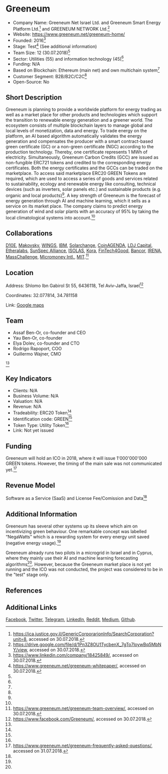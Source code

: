 = Greeneum =

*Company Name: Greeneum Net Israel Ltd. and Greeneum Smart Energy Platform Ltd.<ref>https://ica.justice.gov.il/GenericCorporarionInfo/SearchCorporation?unit=8, accessed on 30.07.2018.</ref> and GREENEUM NETWORK Ltd.<ref name="GreenPaper">https://drive.google.com/file/d/1Pn3Z8OU1TycbenX_7gTo7loywBq5MbNY/view, accessed on 30.07.2018.</ref>
*Website: https://www.greeneum.net/greeneum-home/
*Founded: 2016<ref>https://www.linkedin.com/company/18425849/, accessed on 30.07.2018.</ref>
*Stage: Test<ref name="Whitepaper">https://www.greeneum.net/greeneum-whitepaper/, accessed on 30.07.2018.</ref> (See additional information)
*Team Size: 12 (30.07.2018)<ref name="Whitepaper"/>
*Sector: Utilities (55) and information technology (45)<ref name="Whitepaper"/>
*Funding: N/A
*Based on Blockchain: Ethereum (main net) and own multichain system<ref name="Whitepaper"/>
*Customer Segment: B2B/B2C/C2C<ref name="Whitepaper"/>
*Open-Source: No

==Short Description==
Greeneum is planning to provide a worldwide platform for energy trading as well as a market place for other products and technologies which support the transition to renewable energy generation and a greener world. The ecosystem consists of multiple blockchain layers to manage global and local levels of monetization, data and energy. To trade energy on the platform, an AI based algorithm automatically validates the energy generation and compensates the producer with a smart contract-based green certificate (GC) or a non-green certificate (NGC) according to the production technology. Thereby, one certificate represents 1 MWh of electricity. Simultaneously, Greeneum Carbon Credits (GCC) are issued as non-fungible ERC721 tokens and credited to the corresponding energy certificates. Both the energy certificates and the GCCs can be traded on the marketplace. To access said marketplace ERC20 GREEN Tokens are required, which are used to access a series of goods and services related to sustainability, ecology and renewable energy like consulting, technical devices (such as inverters, solar panels etc.) and sustainable products (e.g. organic and local products)<ref name="GreenPaper"/>. A key strength of Greeneum is the forecast of energy generation through AI and machine learning, which it sells as a service on its market place. The company claims to predict energy generation of wind and solar plants with an accuracy of 95% by taking the local climatological systems into account.<ref name="Whitepaper"/>

==Collaborations==
[http://d10e.biz/ D10E], [http://www.makovsky.com/ Makovsky], [https://wingsfoundation.ch/ WINGS], [https://www.ibm.com/ch-de/ IBM], [https://www.solarchange.co/ Solarchange], [http://coinagenda.com/ CoinAGENDA], [http://www.ldjcapital.com/ LDJ Capital], [https://etheralabs.io/ Etheralabs], [https://sunspec.org/ SunSpec Alliance], [http://www.gibraltarlawyers.com/ ISOLAS], [https://kora.network/ Kora], [https://www.fintech4good.co/ FinTech4Good], [https://www.bancor.network/ Bancor], [http://www.irena.org/ IRENA], [https://masschallenge.org/ MassChallenge], [https://www.micromoney.io/ Micromoney Intl.], [http://web.mit.edu/ MIT].<ref name="WebsiteTeam">https://www.greeneum.net/greeneum-team-overview/, accessed on 30.07.2018.</ref>

==Location==
Address: Shlomo Ibn Gabirol St 55, 6436118, Tel Aviv-Jaffa, Israel<ref>https://www.facebook.com/Greeneum/, accessed on 30.07.2018.</ref>

Coordinates: 32.077814, 34.781158

Link: [https://www.google.ch/maps/place/Shlomo+Ibn+Gabirol+St+55,+Tel+Aviv-Yafo,+Israel/@32.0777599,34.7789582,17z/data=!3m1!4b1!4m5!3m4!1s0x151d4b8447204c2f:0xe30f80113f760d63!8m2!3d32.0777599!4d34.7811469 Google maps]


==Team==
*Assaf Ben-Or, co-founder and CEO
*Yau Ben-Or, co-founder
*Elya Dolev, co-founder and CTO
*Rodrigo Rapoport, COO
*Guillermo Wajner, CMO
<ref name="WebsiteTeam"/>

==Key Indicators==
*Clients: N/A
*Business Volume: N/A
*Valuation: N/A
*Revenue: N/A
*Tradeability: ERC20 Token<ref name="GreenPaper"/>
*Identification code: GREEN<ref name="GreenPaper"/>
*Token Type: Utility Token<ref name="GreenPaper"/>
*Link: Not yet issued


==Funding==
Greeneum will hold an ICO in 2018, where it will issue 1'000'000'000 GREEN tokens. However, the timing of the main sale was not communicated yet.<ref>https://www.greeneum.net/greeneum-frequently-asked-questions/, accessed on 31.07.2018.</ref>

==Revenue Model==
Software as a Service (SaaS) and License Fee/Comission and Data<ref name="Whitepaper"/>

==Additional Information==
Greeneum has several other systems up its sleeve which aim on incentivizing green behaviour. One remarkable concept was labelled “NegaWatts” which is a rewarding system for every energy unit saved (negative energy usage).<ref name="Whitepaper"/>

Greeneum already runs two pilots in a microgrid in Israel and in Cyprus, where they mainly use their AI and machine learning forecasting algorithms<ref name="Whitepaper"/>. However, because the Greeneum market place is not yet running and the ICO was not conducted, the project was considered to be in the "test" stage only.

==References==
<references/>

==Additional Links==
[https://www.facebook.com/Greeneum/ Facebook], [https://twitter.com/GreeneumNet Twitter], [https://t.me/GreeneumNetwork Telegram], [https://www.linkedin.com/company/18425849/ LinkedIn], [https://www.reddit.com/r/Greeneum/ Reddit], [https://medium.com/@Greeneum Medium], [https://github.com/Greeneum/GreeneumSolidity/blob/master/Greeneum.sol Github].
